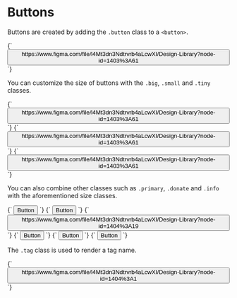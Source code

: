 
<Meta title="Buttons" />

# Buttons

Buttons are created by adding the `.button` class to a `<button>`.

<Preview>
  <Story name="MediumButton" height="100px">{`
    <button class="button">https://www.figma.com/file/l4Mt3dn3Ndtrvrb4aLcwXI/Design-Library?node-id=1403%3A61</button>
  `}</Story>
</Preview>

You can customize the size of buttons with the `.big`, `.small` and `.tiny` classes.

<Preview>
  <Story name="BigButton" height="100px">{`
    <button class="button big">https://www.figma.com/file/l4Mt3dn3Ndtrvrb4aLcwXI/Design-Library?node-id=1403%3A61</button>
  `}</Story>
</Preview>

<Preview>
  <Story name="SmallButton" height="100px">{`
    <button class="button small">https://www.figma.com/file/l4Mt3dn3Ndtrvrb4aLcwXI/Design-Library?node-id=1403%3A61</button>
  `}</Story>
</Preview>

<Preview>
  <Story name="TinyButton" height="100px">{`
    <button class="button tiny">https://www.figma.com/file/l4Mt3dn3Ndtrvrb4aLcwXI/Design-Library?node-id=1403%3A61</button>
  `}</Story>
</Preview>

You can also combine other classes such as `.primary`, `.donate` and `.info` with the aforementioned size classes.

<Preview>
  <Story name="ButtonPrimary" height="100px">{`
    <button class="button is-primary big">Button</button>
  `}</Story>
</Preview>

<Preview>
  <Story name="ButtonInfo" height="100px">{`
    <button class="button is-info">Button</button>
  `}</Story>
</Preview>

<Preview>
  <Story name="ButtonDonate" height="100px">{`
    <button class="button donate medium">https://www.figma.com/file/l4Mt3dn3Ndtrvrb4aLcwXI/Design-Library?node-id=1404%3A19</button>
  `}</Story>
</Preview>

<Preview>
  <Story name="ButtonSuccess" height="100px">{`
    <button class="button is-success">Button</button>
  `}</Story>
</Preview>

<Preview>
  <Story name="ButtonWarning" height="100px">{`
    <button class="button is-warning">Button</button>
  `}</Story>
</Preview>

<Preview>
  <Story name="ButtonError" height="100px">{`
    <button class="button is-danger">Button</button>
  `}</Story>
</Preview>

The `.tag` class is used to render a tag name.

<Preview>
  <Story name="Tag" height="100px">{`
    <button class="button tag">https://www.figma.com/file/l4Mt3dn3Ndtrvrb4aLcwXI/Design-Library?node-id=1404%3A1</button>
  `}</Story>
</Preview>

